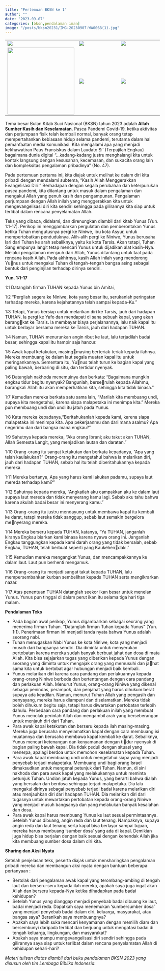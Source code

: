 ```yaml
---
title: "Pertemuan BKSN ke 1"
author: ""
date: "2023-09-07"
categories: [bksn,pendalaman iman]
image: "/posts/bksn20231/IMG-20230907-WA0063(1).jpg"
---
```


|                                               |                              |                              |
|------------------------------|---------------------|---------------------|
| ![](/posts/bksn20231/IMG-20230907-WA0053.jpg) | ![](IMG-20230907-WA0038.jpg) | ![](IMG-20230907-WA0043.jpg) |
| ![](IMG-20230907-WA0042.jpg){width="217"}     | ![](IMG-20230907-WA0051.jpg) | ![](IMG-20230907-WA0053.jpg) |

Tema besar Bulan Kitab Suci Nasional (BKSN) tahun 2023 adalah **Allah Sumber Kasih dan Keselamatan**. Pasca Pandemi Covid-19, ketika aktivitas dan perjumpaan fisik telah kembali normal, banyak orang tetap mempertahankan kebiasaan hidup selama pandemi, terutama dalam hal pemanfaatan media komunikasi. Kita mengalami apa yang menjadi kekhawatiran Paus Fransiskus dalam Laudato Si' (Terpujilah Engkau) bagaimana dunia digital "...kadang-kadang justru menghalangi kita untuk kontak langsung dengan kesusahan, kecemasan, dan sukacita orang lain dan kompleksitas pengalaman pribadinya" (No. 47).



Pada pertemuan pertama ini, kita diajak untuk melihat ke dalam diri kita pribadi dengan mendalami subtema, "Kasih Allah Menggerakkan Evangelisasi Diri." Berhadapan dengan segala perubahan
dan keterpurukan pasca pandemi, kita ditantang untuk masuk dalam
pengalaman dan mengakui Allah yang penuh kasih dan pengampunan. Pengalaman perjumpaan dengan Allah inilah yang menggerakkan kita untuk mengevangelisasi diri kita sendiri sehingga pada gilirannya kita siap untuk terlibat dalam rencana penyelamatan Allah.

Teks yang dibaca, didalami, dan direnungkan diambil dari kitab Yunus (Yun. 1:1-17). Perikop ini menggambarkan pergulatan dan pemberontakan Yunus ketika Tuhan mengutusnya pergi ke Niniwe, ibu kota Asyur, untuk mempertobatkan penduduknya. Alih-alih pergi ke Niniwe, Yunus berusaha lari dari Tuhan ke arah sebaliknya, yaitu ke kota Tarsis. Akan tetapi, Tuhan Sang empunya langit tetap mencari Yunus untuk dijadikan alat kasih-Nya. Melalui pengalaman menjauh dari Allah, Yunus ditantang untuk taat pada rencana kasih Allah. Pada akhirnya, kasih Allah inilah yang mendorong Yunus untuk mengakui Tuhan di tengah-tengah bangsa asing sebagai bentuk dari penginjilan terhadap dirinya sendiri.

**Yun. 1:1-17**

1:1 Datanglah firman TUHAN kepada Yunus bin Amitai,

1:2 "Pergilah segera ke Niniwe, kota yang besar itu, serukanlah peringatan terhadap mereka, karena kejahatannya telah sampai kepada-Ku."

1:3 Tetapi, Yunus bersiap untuk melarikan diri ke Tarsis, jauh dari hadapan TUHAN. Ia pergi ke Yafo dan mendapati di sana sebuah kapal, yang akan berangkat ke Tarsis. Ia membayar biaya perjalanannya, lalu naik kapal itu untuk berlayar bersama mereka ke Tarsis, jauh dari hadapan TUHAN.

1:4 Namun, TUHAN menurunkan angin ribut ke laut, lalu terjadilah badai besar, sehingga kapal itu hampir saja hancur.

1:5 Awak kapal ketakutan, masingmasing berteriak-teriak kepada ilahnya. Mereka membuang ke dalam laut segala muatan kapal itu untuk meringankannya. Sementara itu, Yunus telah turun ke bagian kapal yang paling bawah, berbaring di situ, dan tertidur nyenyak.

1:6 Datanglah nakhoda menemuinya dan berkata: "Bagaimana mungkin engkau tidur begitu nyenyak? Bangunlah, berserulah kepada Allahmu, barangkali Allah itu akan memperhatikan kita, sehingga kita tidak binasa."

1:7 Kemudian mereka berkata satu sama lain, "Marilah kita membuang undi, supaya kita mengetahui, karena siapa malapetaka ini menimpa kita." Mereka pun membuang undi dan undi itu jatuh pada Yunus.

1:8 Kata mereka kepadanya,"Beritahukanlah kepada kami, karena siapa malapetaka ini menimpa kita. Apa pekerjaanmu dan dari mana asalmu? Apa negerimu dan dari bangsa mana engkau?"

1:9 Sahutnya kepada mereka, "Aku orang Ibrani; aku takut akan TUHAN, Allah Semesta Langit, yang menjadikan lautan dan daratan."

1:10 Orang-orang itu sangat ketakutan dan berkata kepadanya, "Apa yang telah kaulakukan?" Orang-orang itu mengetahui bahwa ia melarikan diri, jauh dari hadapan TUHAN, sebab hal itu telah diberitahukannya kepada mereka.

1:11 Mereka bertanya, Apa yang harus kami lakukan padamu, supaya laut mereda terhadap kami?"

1:12 Sahutnya kepada mereka, "Angkatlah aku campakkan aku ke dalam laut supaya laut mereda dan tidak menyerang kamu lagi. Sebab aku tahu bahwa karena akulah badai besar ini menyerang kamu."

1:13 Orang-orang itu justru mendayung untuk membawa kapal itu kembali ke darat, tetapi mereka tidak sanggup, sebab laut semakin bergelora me￾nyerang mereka.

1:14 Mereka berseru kepada TUHAN, katanya, "Ya TUHAN, janganlah kiranya Engkau biarkan kami binasa karena nyawa orang ini. Janganlah Engkau tanggungkan kepada kami darah orang yang tidak bersalah, sebab Engkau, TUHAN, telah berbuat seperti yang Kaukehen￾daki."

1:15 Kemudian mereka mengangkat Yunus, dan mencampakkannya ke dalam laut. Laut pun berhenti mengamuk.

1:16 Orang-orang itu menjadi sangat takut kepada TUHAN, lalu mempersembahkan kurban sembelihan kepada TUHAN serta mengikrarkan nazar. 

1:17 Atas penentuan TUHAN datanglah seekor ikan besar untuk menelan Yunus. Yunus pun tinggal di dalam perut ikan itu selama tiga hari tiga malam.

**Pendalaman Teks**

- Pada bagian awal perikop, Yunus digambarkan sebagai seorang yang
menerima firman Tuhan. “Datanglah firman Tuhan kepada Yunus”
(Yun. 1:1). Penerimaan firman ini menjadi tanda nyata bahwa Yunus
adalah seorang nabi. 
- Tuhan menugaskan Nabi Yunus ke kota Niniwe, kota yang menjadi 
musuh dari bangsanya sendiri. Dia diminta untuk menyerukan pertobatan karena mereka sudah banyak berbuat jahat dan dosa di mata 
Allah. Kita bisa sejajarkan tugas yang diberikan kepada Yunus dengan
seorang yang diminta untuk mengajak orang yang memusuhi dan ja￾hat sama kita untuk bertobat agar hubungan menjadi baik kembali.
- Yunus melarikan diri karena cara pandang dan perlakuannya kepada
orang-orang Niniwe berbeda dan bertentangan dengan cara pandang dan perlakuan Allah. Menurut Yunus, orang-orang Niniwe yang
dikenal sebagai penindas, perampok, dan penjahat yang harus dihukum berat supaya ada keadilan. Namun, menurut Tuhan Allah yang
pengasih dan penyayang, mereka harus diampuni dan diselamatkan.
Mereka tidak boleh dihukum begitu saja, tetapi harus diwartakan 
pertobatan terlebih dahulu. Perbedaan cara pandang dan perlakuan
inilah yang membuat Yunus menolak perintah Allah dan mengambil 
arah yang berseberangan untuk menjauh diri dari Tuhan.
- Para awak kapal ketakutan dan berseru kepada ilah masing-masing.
Mereka juga berusaha menyelamatkan kapal dengan cara membuang 
isi muatannya dan berusaha membawa kapal kembali ke darat. Sebaliknya, Yunus mencari ketenangan dan kenyamanan dengan ti￾dur nyenyak di bagian paling bawah kapal. Dia tidak peduli dengan
situasi yang menerpa, apalagi berdoa untuk memohon keselamatan 
kepada Tuhan. 
- Para awak kapal membuang undi untuk mengetahui siapa yang menjadi penyebab terjadi malapetaka. Membuang undi bagi orang Israel
dimaksudkan untuk mengenal petunjuk dari Tuhan. Namun, di sini
nakhoda dan para awak kapal yang melakukannya untuk meminta 
petunjuk Tuhan. Undian jatuh kepada Yunus, yang berarti bahwa dialah yang bersalah dan berdosa sehingga terjadi malapetaka. Dia lalu mengakui dirinya sebagai penyebab terjadi badai karena melarikan 
diri atau menjauhkan diri dari hadapan TUHAN. Dia melarikan diri
dari tugasnya untuk mewartakan pertobatan kepada orang-orang 
Niniwe yang menjadi musuh bangsanya dan yang melakukan banyak 
kesalahan dan dosa.
- Para awak kapal harus membuang Yunus ke laut sesuai permintaannya. Setelah Yunus dibuang, angin reda dan laut tenang. Nampaknya,
supaya angin reda dan laut tenang serta kapal bisa berlayar sampai 
tujuan, mereka harus membuang ‘sumber dosa’ yang ada di kapal.
Demikian juga hidup bisa berjalan dengan baik sesuai dengan kehendak Allah jika kita membuang sumber dosa dalam diri kita.

**Sharing dan Aksi Nyata**

Setelah penjelasan teks, peserta diajak untuk mensharingkan pengalaman pribadi mereka dan membangun  aksi nyata dengan bantuan beberapa pertanyaan :

- Bertolak dari pengalaman awak kapal yang terombang-ambing di
tengah laut dan berseru-seru kepada ilah mereka, apakah saya juga 
ingat akan Allah dan berseru kepada-Nya ketika dihadapkan pada 
badai kehidupan?
- Setelah Yunus yang dianggap menjadi penyebab badai dibuang
ke laut, badai menjadi reda. Dapatkah saya menemukan ‘sumbersumber dosa’ yang menjadi penyebab badai dalam diri, keluarga, 
masyarakat, atau bangsa saya? Beranikah saya membuangnya?
- Apakah saya lebih suka mencari kenyamanan dengan memilih diam
dan bersembunyi daripada terlibat dan berjuang untuk mengatasi 
badai di tengah keluarga, lingkungan, dan masyarakat?
- Apakah saya mampu mengevangelisasi diri sendiri sehingga pada
gilirannya saya siap untuk terlibat dalam rencana penyelamatan Allah di kehidupan sehari-hari?


*Materi tulisan diatas diambil dari buku pendalaman BKSN 2023 yang disusun oleh tim Lembaga Biblika Indonesia.*